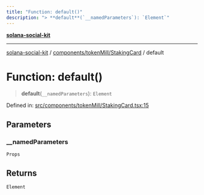 ```yaml
---
title: "Function: default()"
description: "> **default**(`__namedParameters`): `Element`"
---
```


[**solana-social-kit**](../../../../README.mdx)

***

[solana-social-kit](../../../../README.mdx) / [components/tokenMill/StakingCard](../README.mdx) / default

# Function: default()

> **default**(`__namedParameters`): `Element`

Defined in: [src/components/tokenMill/StakingCard.tsx:15](https://github.com/SendArcade/solana-app-kit/blob/bd4b3556b8f469c27ebb06f4df65b3a36b43ba3b/src/components/tokenMill/StakingCard.tsx#L15)

## Parameters

### \_\_namedParameters

`Props`

## Returns

`Element`
